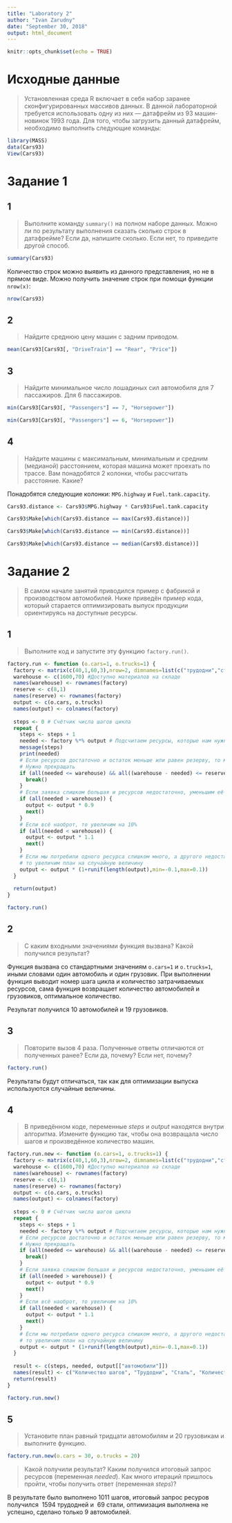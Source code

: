 ```yaml
---
title: "Laboratory 2"
author: "Ivan Zarudny"
date: "September 30, 2018"
output: html_document
---
```


```r
knitr::opts_chunk$set(echo = TRUE)
```

# Исходные данные
>Установленная среда R включает в себя набор заранее сконфигурированных массивов данных.
В данной лабораторной требуется использовать одну из них — датафрейм из 93 машин-новинок 1993 года. Для того, чтобы загрузить данный датафрейм, необходимо выполнить следующие команды:

```r
library(MASS)
data(Cars93)
View(Cars93)
```

# Задание 1
## 1
>Выполните команду ``summary()`` на полном наборе данных. Можно ли по результату выполнения сказать сколько строк в датафрейме? Если да, напишите сколько. Если нет, то приведите другой способ.

```r
summary(Cars93)
```

Количество строк можно выявить из данного представления, но не в прямом виде. Можно получить значение строк при помощи функции `nrow(x)`:

```r
nrow(Cars93)
```

## 2
>Найдите среднюю цену машин с задним приводом.

```r
mean(Cars93[Cars93[, "DriveTrain"] == "Rear", "Price"])
```

## 3
>Найдите минимальное число лошадиных сил автомобиля для 7 пассажиров. Для 6 пассажиров.

```r
min(Cars93[Cars93[, "Passengers"] == 7, "Horsepower"])
```

```r
min(Cars93[Cars93[, "Passengers"] == 6, "Horsepower"])
```

## 4
>Найдите машины с максимальным, минимальным и средним (медианой) расстоянием, которая машина может проехать по трассе. Вам понадобятся 2 колонки, чтобы рассчитать расстояние. Какие?

Понадобятся следующие колонки: `MPG.highway` и `Fuel.tank.capacity`.

```r
Cars93.distance <- Cars93$MPG.highway * Cars93$Fuel.tank.capacity
```

```r
Cars93$Make[which(Cars93.distance == max(Cars93.distance))]
```

```r
Cars93$Make[which(Cars93.distance == min(Cars93.distance))]
```

```r
Cars93$Make[which(Cars93.distance == median(Cars93.distance))]
```

# Задание 2
>В самом начале занятий приводился пример с фабрикой и производством автомобилей. Ниже приведён пример кода, который старается оптимизировать выпуск продукции ориентируясь на доступные ресурсы.

## 1
>Выполните код и запустите эту функцию ``factory.run()``.

```r
factory.run <- function (o.cars=1, o.trucks=1) {
  factory <- matrix(c(40,1,60,3),nrow=2, dimnames=list(c("трудодни","сталь"),c("автомобили","грузовики")))
  warehouse <- c(1600,70) #Доступно материалов на складе
  names(warehouse) <- rownames(factory)
  reserve <- c(8,1)
  names(reserve) <- rownames(factory)
  output <- c(o.cars, o.trucks)
  names(output) <- colnames(factory)
  
  steps <- 0 # Счётчик числа шагов цикла
  repeat {
    steps <- steps + 1
    needed <- factory %*% output # Подсчитаем ресурсы, которые нам нужны для производства требуемого кол-ва машин
    message(steps)
    print(needed)
    # Если ресурсов достаточно и остаток меньше или равен резерву, то мы произвели максимум возможного.
    # Нужно прекращать
    if (all(needed <= warehouse) && all((warehouse - needed) <= reserve)) {
      break()
    }
    # Если заявка слишком большая и ресурсов недостаточно, уменьшим её на 10%
    if (all(needed > warehouse)) {
      output <- output * 0.9
      next()
    }
    # Если всё наоброт, то увеличим на 10%
    if (all(needed < warehouse)) {
      output <- output * 1.1
      next()
    }
    # Если мы потребили одного ресурса слишком много, а другого недостаточно,
    # то увеличим план на случайную величину
    output <- output * (1+runif(length(output),min=-0.1,max=0.1))
  }
  
  return(output)
}

factory.run()
```

## 2
>С каким входными значениями функция вызвана? Какой получился результат?

Функция вызвана со стандартными значениям `o.cars=1` и `o.trucks=1`, иными словами один автомобиль и один грузовик. При выполнении функция выводит номер шага цикла и количество затрачиваемых ресурсов, сама функция возвращает количество автомобилей и грузовиков, оптимальное количество.

Результат получился $10$ автомобилей и $19$ грузовиков.

## 3
>Повторите вызов 4 раза. Полученные ответы отличаются от полученных ранее? Если да, почему? Если нет, почему?

```r
factory.run()
```

Результаты будут отличаться, так как для оптимизации выпуска используются случайные величины.

## 4
>В приведённом коде, переменные _steps_ и _output_ находятся внутри алгоритма. Измените функцию так, чтобы она возвращала число шагов и произведённое количество машин.

```r
factory.run.new <- function (o.cars=1, o.trucks=1) {
  factory <- matrix(c(40,1,60,3),nrow=2, dimnames=list(c("трудодни","сталь"),c("автомобили","грузовики")))
  warehouse <- c(1600,70) #Доступно материалов на складе
  names(warehouse) <- rownames(factory)
  reserve <- c(8,1)
  names(reserve) <- rownames(factory)
  output <- c(o.cars, o.trucks)
  names(output) <- colnames(factory)
  
  steps <- 0 # Счётчик числа шагов цикла
  repeat {
    steps <- steps + 1
    needed <- factory %*% output # Подсчитаем ресурсы, которые нам нужны для производства требуемого кол-ва машин
    # Если ресурсов достаточно и остаток меньше или равен резерву, то мы произвели максимум возможного.
    # Нужно прекращать
    if (all(needed <= warehouse) && all((warehouse - needed) <= reserve)) {
      break()
    }
    # Если заявка слишком большая и ресурсов недостаточно, уменьшим её на 10%
    if (all(needed > warehouse)) {
      output <- output * 0.9
      next()
    }
    # Если всё наоброт, то увеличим на 10%
    if (all(needed < warehouse)) {
      output <- output * 1.1
      next()
    }
    # Если мы потребили одного ресурса слишком много, а другого недостаточно,
    # то увеличим план на случайную величину
    output <- output * (1+runif(length(output),min=-0.1,max=0.1))
  }
  
  result <- c(steps, needed, output[["автомобили"]])
  names(result) <- c("Количество шагов", "Трудодни", "Сталь", "Количество автомобилей")
  return(result)
}

factory.run.new()
```

## 5
>Установите план равный тридцати автомобилям и 20 грузовикам и выполните функцию.

```r
factory.run.new(o.cars = 30, o.trucks = 20)
```

>Какой получили результат? Каким получился итоговый запрос ресурсов (переменная _needed_). Как много итераций пришлось пройти, чтобы получить ответ (переменная _steps_)? 

В результате было выполнено $1011$ шагов, итоговый запрос ресуров получился $~1594$ трудодней и $~69$ стали, оптимизация выполнена не успешно, сделано только $9$ автомобилей.

